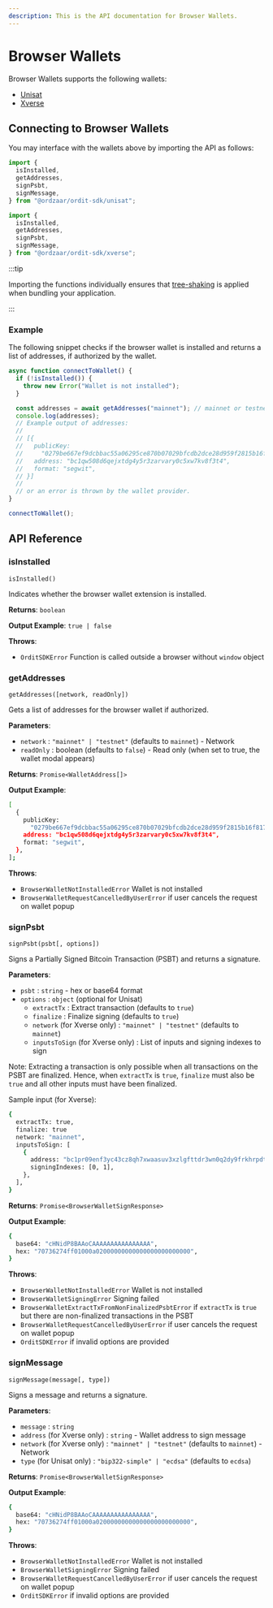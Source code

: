 ```yaml
---
description: This is the API documentation for Browser Wallets.
---
```



# Browser Wallets

Browser Wallets supports the following wallets:

- [Unisat](https://unisat.io/)
- [Xverse](https://www.xverse.app/)

## Connecting to Browser Wallets

You may interface with the wallets above by importing the API as follows:

<Tabs>
  <TabItem value="Unisat">

```js
import {
  isInstalled,
  getAddresses,
  signPsbt,
  signMessage,
} from "@ordzaar/ordit-sdk/unisat";
```

  </TabItem>
  <TabItem value="Xverse">

```js
import {
  isInstalled,
  getAddresses,
  signPsbt,
  signMessage,
} from "@ordzaar/ordit-sdk/xverse";
```

  </TabItem>
</Tabs>

:::tip

Importing the functions individually ensures that [tree-shaking](https://developer.mozilla.org/en-US/docs/Glossary/Tree_shaking) is applied when bundling your application.

:::

### Example

The following snippet checks if the browser wallet is installed and returns a list of addresses, if authorized by the wallet.

```js
async function connectToWallet() {
  if (!isInstalled()) {
    throw new Error("Wallet is not installed");
  }

  const addresses = await getAddresses("mainnet"); // mainnet or testnet
  console.log(addresses);
  // Example output of addresses:
  //
  // [{
  //   publicKey:
  //     "0279be667ef9dcbbac55a06295ce870b07029bfcdb2dce28d959f2815b16f81798",
  //   address: "bc1qw508d6qejxtdg4y5r3zarvary0c5xw7kv8f3t4",
  //   format: "segwit",
  // }]
  //
  // or an error is thrown by the wallet provider.
}

connectToWallet();
```

## API Reference

### isInstalled

`isInstalled()`

Indicates whether the browser wallet extension is installed.

**Returns**: `boolean`

**Output Example**: `true | false`

**Throws**:

- `OrditSDKError` Function is called outside a browser without `window` object

### getAddresses

`getAddresses([network, readOnly])`

Gets a list of addresses for the browser wallet if authorized.

**Parameters**:

- `network` : `"mainnet" | "testnet"` (defaults to `mainnet`) - Network
- `readOnly` : boolean (defaults to `false`) - Read only (when set to true, the wallet modal appears)

**Returns**: `Promise<WalletAddress[]>`

**Output Example**:

```bash
[
  {
    publicKey:
      "0279be667ef9dcbbac55a06295ce870b07029bfcdb2dce28d959f2815b16f81798",
    address: "bc1qw508d6qejxtdg4y5r3zarvary0c5xw7kv8f3t4",
    format: "segwit",
  },
];
```

**Throws**:

- `BrowserWalletNotInstalledError` Wallet is not installed
- `BrowserWalletRequestCancelledByUserError` if user cancels the request on wallet popup

### signPsbt

`signPsbt(psbt[, options])`

Signs a Partially Signed Bitcoin Transaction (PSBT) and returns a signature.

**Parameters**:

- `psbt` : `string` - hex or base64 format
- `options` : `object` (optional for Unisat)
  - `extractTx` : Extract transaction (defaults to `true`)
  - `finalize` : Finalize signing (defaults to `true`)
  - `network` (for Xverse only) : `"mainnet" | "testnet"` (defaults to `mainnet`)
  - `inputsToSign` (for Xverse only) : List of inputs and signing indexes to sign

Note: Extracting a transaction is only possible when all transactions on the PSBT are finalized. Hence, when `extractTx` is `true`, `finalize` must also be `true` and all other inputs must have been finalized.

Sample input (for Xverse):

```bash
{
  extractTx: true,
  finalize: true
  network: "mainnet",
  inputsToSign: [
    {
      address: "bc1pr09enf3yc43cz8qh7xwaasuv3xzlgfttdr3wn0q2dy9frkhrpdtsk05jqq",
      signingIndexes: [0, 1],
    },
  ],
}
```

**Returns**: `Promise<BrowserWalletSignResponse>`

**Output Example**:

```bash
{
  base64: "cHNidP8BAAoCAAAAAAAAAAAAAAAA",
  hex: "70736274ff01000a02000000000000000000000000",
}
```

**Throws**:

- `BrowserWalletNotInstalledError` Wallet is not installed
- `BrowserWalletSigningError` Signing failed
- `BrowserWalletExtractTxFromNonFinalizedPsbtError` if `extractTx` is `true` but there are non-finalized transactions in the PSBT
- `BrowserWalletRequestCancelledByUserError` if user cancels the request on wallet popup
- `OrditSDKError` if invalid options are provided

### signMessage

`signMessage(message[, type])`

Signs a message and returns a signature.

**Parameters**:

- `message` : `string`
- `address` (for Xverse only) : `string` - Wallet address to sign message
- `network` (for Xverse only) : `"mainnet" | "testnet"` (defaults to `mainnet`) - Network
- `type` (for Unisat only) : `"bip322-simple" | "ecdsa"` (defaults to `ecdsa`)

**Returns**: `Promise<BrowserWalletSignResponse>`

**Output Example**:

```bash
{
  base64: "cHNidP8BAAoCAAAAAAAAAAAAAAAA",
  hex: "70736274ff01000a02000000000000000000000000",
}
```

**Throws**:

- `BrowserWalletNotInstalledError` Wallet is not installed
- `BrowserWalletSigningError` Signing failed
- `BrowserWalletRequestCancelledByUserError` if user cancels the request on wallet popup
- `OrditSDKError` if invalid options are provided
